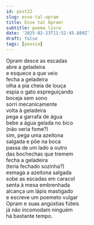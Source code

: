 ```yaml
---
id: post22
slug: esse-tal-opram
title: Esse tal Opram!
subtitle: poema livre
date: '2025-02-23T11:52:45.889Z'
draft: false
tags: [poesia]
---
```

Opram desce as escadas  
abre a geladeira  
e esquece a que veio  
fecha a geladeira  
olha a pia cheia de louça  
espia o gato espreguiçando  
boceja sem sono  
sorri mecanicamente  
volta à geladeira  
pega a garrafa de água  
bebe a água gelada no bico  
(não seria fome?)  
sim, pega uma azeitona  
salgada e põe na boca  
passa de um lado a outro  
das bochechas que tremem   
fecha a geladeira  
(teria fechado sozinha?)  
esmaga a azeitona salgada  
sobe as escadas em caracol  
senta à mesa embrenhada  
alcança um lápis mastigado  
e escreve um poemeto vulgar  
Opram e suas angústias fúteis  
já não incomodam ninguém  
há bastante tempo.